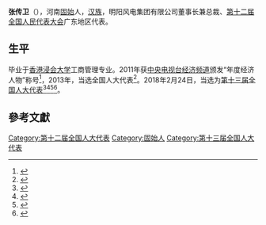 '''张传卫'''（{{bd|1962年||}}），河南[[固始县|固始]]人，[[汉族|汉族]]，明阳风电集团有限公司董事长兼总裁、[[第十二届全国人民代表大会|第十二届全国人民代表大会]]广东地区代表。

== 生平 ==
毕业于[[香港浸会大学|香港浸会大学]]工商管理专业。2011年获[[中央电视台经济频道|中央电视台经济频道]]颁发“年度经济人物”称号<ref>{{cite news|title=张传卫：打响风电企业美国上市第一枪|url=http://jingji.cntv.cn/special/jjrw2010/20110118/108002.shtml|accessdate=2014-09-05|newspaper=全国人大网|archive-date=2020-10-29|archive-url=https://web.archive.org/web/20201029090951/http://jingji.cntv.cn/special/jjrw2010/20110118/108002.shtml|dead-url=no}}</ref>，2013年，当选全国人大代表<ref>{{cite news|title=全国人大代表信息-张传卫|url=http://210.82.31.1:8084/delegate/viewDelegate.action?dbid=121833|accessdate=2013-04-05|newspaper=全国人大网|archive-url=https://web.archive.org/web/20160305235936/http://www.npc.gov.cn/delegate/viewDelegate.action?dbid=121833|archive-date=2016-03-05|dead-url=yes}}</ref>。2018年2月24日，当选为[[第十三届全国人大代表|第十三届全国人大代表]]<ref>{{Cite web|title=（受权发布）中华人民共和国第十三届全国人民代表大会代表名单-中新网|url=http://www.chinanews.com/gn/2018/02-25/8453959.shtml|accessdate=2021-02-19|work=[[中国新闻网|中国新闻网]]|archive-date=2018-02-27|archive-url=https://web.archive.org/web/20180227031724/http://www.chinanews.com/gn/2018/02-25/8453959.shtml|dead-url=no}}</ref><ref>{{cite web | title=中华人民共和国第十三届全国人民代表大会代表名单 | website=[[光明网_(中国)|光明网]] | date=2018-02-25 | url=https://news.gmw.cn/2018-02/25/content_27792557.htm | language=zh | access-date=2021-02-19 | archive-date=2021-10-19 | archive-url=https://web.archive.org/web/20211019124618/https://news.gmw.cn/2018-02/25/content_27792557.htm }}</ref><ref>{{cite web | title=第十三届全国人民代表大会代表名单（2980名） | website=[[澎湃新闻|澎湃新闻]]-The Paper | url=https://www.thepaper.cn/newsDetail_forward_2008905 | language=zh | access-date=2021-02-19 | archive-date=2018-03-23 | archive-url=https://web.archive.org/web/20180323190049/https://www.thepaper.cn/newsDetail_forward_2008905 | dead-url=no }}</ref><ref>{{cite web | title=中华人民共和国第十三届全国人民代表大会代表名单 | website=中国网 | date=2018-02-25 | url=http://news.china.com.cn/2018-02/25/content_50599587.htm | language=zh | access-date=2021-02-19 | archive-date=2021-02-21 | archive-url=https://web.archive.org/web/20210221201146/http://news.china.com.cn/2018-02/25/content_50599587.htm | dead-url=no }}</ref>。

==參考文獻==
{{reflist}}

[[Category:第十二届全国人大代表|Category:第十二届全国人大代表]]
[[Category:固始人|Category:固始人]]
[[Category:第十三届全国人大代表|Category:第十三届全国人大代表]]